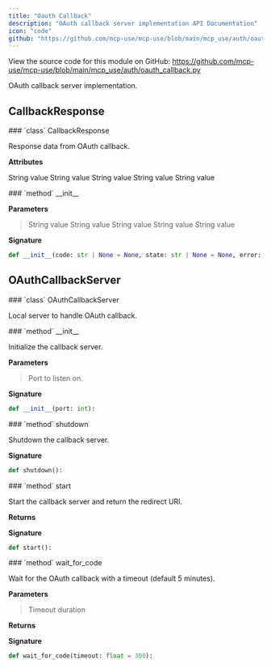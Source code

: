 ```yaml
---
title: "Oauth Callback"
description: "OAuth callback server implementation API Documentation"
icon: "code"
github: "https://github.com/mcp-use/mcp-use/blob/main/mcp_use/auth/oauth_callback.py"
---
```


<Callout type="info" title="Source Code">
View the source code for this module on GitHub: <a href='https://github.com/mcp-use/mcp-use/blob/main/mcp_use/auth/oauth_callback.py' target='_blank' rel='noopener noreferrer'>https://github.com/mcp-use/mcp-use/blob/main/mcp_use/auth/oauth_callback.py</a>
</Callout>

OAuth callback server implementation.

## CallbackResponse

<Card type="info" img="http://localhost:3000/gradient-generator/api/random?width=800&height=50">
### `class` CallbackResponse

Response data from OAuth callback.

**Attributes**
>
<ParamField body="code" type="str | None" required="True" >   String value </ParamField>
<ParamField body="state" type="str | None" required="True" >   String value </ParamField>
<ParamField body="error" type="str | None" required="True" >   String value </ParamField>
<ParamField body="error_description" type="str | None" required="True" >   String value </ParamField>
<ParamField body="error_uri" type="str | None" required="True" >   String value </ParamField>

<Card type="info" img="http://localhost:3000/gradient-generator/api/random?width=800&height=50">
### `method` __init__

**Parameters**
><ParamField body="code" type="str | None" default="None" >   String value </ParamField>
><ParamField body="state" type="str | None" default="None" >   String value </ParamField>
><ParamField body="error" type="str | None" default="None" >   String value </ParamField>
><ParamField body="error_description" type="str | None" default="None" >   String value </ParamField>
><ParamField body="error_uri" type="str | None" default="None" >   String value </ParamField>

**Signature**
```python wrap
def __init__(code: str | None = None, state: str | None = None, error: str | None = None, error_description: str | None = None, error_uri: str | None = None):
```

</Card>

</Card>

## OAuthCallbackServer

<Card type="info" img="http://localhost:3000/gradient-generator/api/random?width=800&height=50">
### `class` OAuthCallbackServer

Local server to handle OAuth callback.

<Card type="info" img="http://localhost:3000/gradient-generator/api/random?width=800&height=50">
### `method` __init__

Initialize the callback server.


**Parameters**
><ParamField body="port" type="int" required="True" >   Port to listen on. </ParamField>

**Signature**
```python wrap
def __init__(port: int):
```

</Card>

<Card type="info" img="http://localhost:3000/gradient-generator/api/random?width=800&height=50">
### `method` shutdown

Shutdown the callback server.

**Signature**
```python wrap
def shutdown():
```

</Card>

<Card type="info" img="http://localhost:3000/gradient-generator/api/random?width=800&height=50">
### `method` start

Start the callback server and return the redirect URI.

**Returns**
><ResponseField name="returns" type="str" />

**Signature**
```python wrap
def start():
```

</Card>

<Card type="info" img="http://localhost:3000/gradient-generator/api/random?width=800&height=50">
### `method` wait_for_code

Wait for the OAuth callback with a timeout (default 5 minutes).

**Parameters**
><ParamField body="timeout" type="float" default="300" >   Timeout duration </ParamField>

**Returns**
><ResponseField name="returns" type="mcp_use.auth.oauth_callback.CallbackResponse" />

**Signature**
```python wrap
def wait_for_code(timeout: float = 300):
```

</Card>

</Card>
